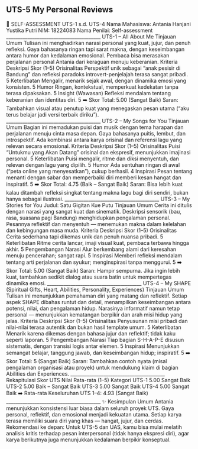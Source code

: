 ## UTS-5 My Personal Reviews

🧭 SELF-ASSESSMENT UTS-1 s.d. UTS-4
Nama Mahasiswa: Antania Hanjani Yustika Putri
NIM: 18224083
Nama Penilai: Self-assessment
________________________________________
UTS-1 – All About Me
Tinjauan Umum
Tulisan ini menghadirkan narasi personal yang kuat, jujur, dan penuh refleksi. Gaya bahasanya ringan tapi sarat makna, dengan keseimbangan antara humor dan kedalaman emosional. Pembaca bisa merasakan perjalanan personal Antania dari keraguan menuju keberanian.
Kriteria	Deskripsi	Skor (1–5)
Orisinalitas	Perspektif unik sebagai “anak pesisir di Bandung” dan refleksi paradoks introvert-penjelajah terasa sangat pribadi.	5
Keterlibatan	Mengalir, menarik sejak awal, dengan dinamika emosi yang konsisten.	5
Humor	Ringan, kontekstual, memperkuat kedekatan tanpa terasa dipaksakan.	5
Insight (Wawasan)	Refleksi mendalam tentang keberanian dan identitas diri.	5
➡️ Skor Total: 5.00 (Sangat Baik)
Saran: Tambahkan visual atau penutup kuat yang menegaskan pesan utama (“aku terus belajar jadi versi terbaik diriku”).
________________________________________
UTS-2 – My Songs for You
Tinjauan Umum
Bagian ini memadukan puisi dan musik dengan tema harapan dan perjalanan menuju cinta masa depan. Gaya bahasanya puitis, lembut, dan introspektif. Ada kombinasi antara karya orisinal dan referensi lagu yang relevan secara emosional.
Kriteria	Deskripsi	Skor (1–5)
Orisinalitas	Puisi “Untukmu yang Akan Datang” orisinal dan ekspresif, menunjukkan imajinasi personal.	5
Keterlibatan	Puisi mengalir, ritme dan diksi menyentuh, dan relevan dengan lagu yang dipilih.	5
Humor	Ada sentuhan ringan di awal (“peta online yang menyesatkan”), cukup berhasil.	4
Inspirasi	Pesan tentang menanti dengan sabar dan memperbaiki diri memberi kesan hangat dan inspiratif.	5
➡️ Skor Total: 4.75 (Baik – Sangat Baik)
Saran: Bisa lebih kuat kalau ditambah refleksi singkat tentang makna lagu bagi diri sendiri, bukan hanya sebagai ilustrasi.
________________________________________
UTS-3 – My Stories for You
Judul: Satu Gigitan Kue Putu
Tinjauan Umum
Cerita ini ditulis dengan narasi yang sangat kuat dan sinematik. Deskripsi sensorik (bau, rasa, suasana pagi Bandung) menghidupkan pengalaman personal. Pesannya reflektif dan menyentuh — menemukan makna dalam kelelahan dan kebingungan masa muda.
Kriteria	Deskripsi	Skor (1–5)
Orisinalitas	Cerita sederhana tapi dikemas unik dan penuh nuansa pribadi.	5
Keterlibatan	Ritme cerita lancar, imaji visual kuat, pembaca terbawa hingga akhir.	5
Pengembangan Narasi	Alur berkembang alami dari keresahan menuju pencerahan; sangat rapi.	5
Inspirasi	Memberi refleksi mendalam tentang arti perjalanan dan syukur; menginspirasi tanpa menggurui.	5
➡️ Skor Total: 5.00 (Sangat Baik)
Saran: Hampir sempurna. Jika ingin lebih kuat, tambahkan sedikit dialog atau suara batin untuk mempertegas dinamika emosi.
________________________________________
UTS-4 – My SHAPE (Spiritual Gifts, Heart, Abilities, Personality, Experiences)
Tinjauan Umum
Tulisan ini menunjukkan pemahaman diri yang matang dan reflektif. Setiap aspek SHAPE dibahas runtut dan detail, menampilkan keseimbangan antara potensi, nilai, dan pengalaman hidup. Narasinya informatif namun tetap personal — menunjukkan kematangan berpikir dan arah misi hidup yang jelas.
Kriteria	Deskripsi	Skor (1–5)
Orisinalitas	Penyusunan misi pribadi dan nilai-nilai terasa autentik dan bukan hasil template umum.	5
Keterlibatan	Menarik karena dikemas dengan bahasa jujur dan reflektif; tidak kaku seperti laporan.	5
Pengembangan Narasi	Tiap bagian S-H-A-P-E disusun sistematis, dengan transisi logis antar elemen.	5
Inspirasi	Menunjukkan semangat belajar, tanggung jawab, dan keseimbangan hidup; inspiratif.	5
➡️ Skor Total: 5 (Sangat Baik)
Saran: Tambahkan contoh nyata (misal pengalaman organisasi atau proyek) untuk mendukung klaim di bagian Abilities dan Experiences.
________________________________________
Rekapitulasi Skor
UTS	Nilai Rata-rata (1–5)	Kategori
UTS-1	5.00	Sangat Baik
UTS-2	5.00	Baik – Sangat Baik
UTS-3	5.00	Sangat Baik
UTS-4	5.00	Sangat Baik
➡️ Rata-rata Keseluruhan UTS 1–4: 4.93 (Sangat Baik)
________________________________________
✨ Kesimpulan Umum
Antania menunjukkan konsistensi luar biasa dalam seluruh proyek UTS. Gaya personal, reflektif, dan emosional menjadi kekuatan utama.
Setiap karya terasa memiliki suara diri yang khas — hangat, jujur, dan cerdas.
Rekomendasi ke depan:
Untuk UTS-5 dan UAS, kamu bisa mulai melatih analisis kritis terhadap pesan interpersonal (tidak hanya ekspresi diri), agar karya berikutnya juga menunjukkan kedalaman berpikir konseptual.
